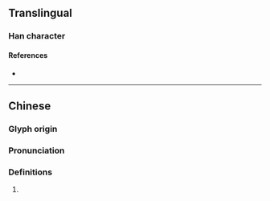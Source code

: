 {{character info}}
==Translingual==

===Han character===
{{Han char|rn=94|rad=犬|as=05|sn=8|four=44260|canj=KHJR|ids=⿰犭古}}

====References====
* {{Han ref|kx=0709.181|dkj=20360|dj=1122.060|hdz=21339.020|uh=72DC|ud=29404|bh=CD60|bd=52576}}

----

==Chinese==
{{zh-forms}}

===Glyph origin===
{{Han etym}}

===Pronunciation===
{{zh-pron
|m=gǔ,kǔ
|mc=y
|oc=y
|cat=n
}}

===Definitions===
{{zh-hanzi}}

# {{zh-only|狜猔|a tribe in ancient China who lived in what is now Yunnan}}